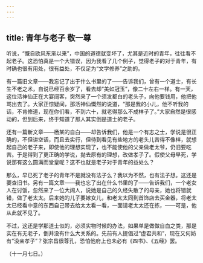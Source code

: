 ```yaml
---
---
---
```

title: 青年与老子 敬一尊
---



听说，“慨自欧风东渐以来”，中国的道德就变坏了，尤其是近时的青年，往往看不起老子。这恐怕真是一个大错误，因为我看了几个例子，觉得老子的对于青年，有时确也很有用处，很有益处，不仅足为“文学修养”之助的。

有一篇旧文章——我忘记了出于什么书里的了——告诉我们，曾有一个道士，有长生不老之术，自说已经百余岁了，看去却“美如冠玉”，像二十左右一样。有一天，这位活神仙正在大宴阔客，突然来了一个须发都白的老头子，向他要钱用，他把他骂出去了。大家正惊疑间，那活神仙慨然的说道，“那是我的小儿，他不听我的话，不肯修道，现在你们看，不到六十，就老得那么不成样子了。”大家自然是很感动的，但到后来，终于知道了那人其实倒是道士的老子。

还有一篇新文章——杨某的自白——却告诉我们，他是一个有志之士，学说是很正确的，不但讲空话，而且去实行，但待到看见有些地方的老头儿苦得不像样，就想起自己的老子来，即使他的理想实现了，也不能使他的父亲做老太爷，仍旧要吃苦。于是得到了更正确的学说，抛去原有的理想，改做孝子了。假使父母早死，学说那有这么圆满而堂皇呢？这不也就是老子对于青年的益处么？

那么，早已死了老子的青年不是就没有法子么？我以为不然，也有法子想。这还是要查旧书。另有一篇文章——我也忘了出在什么书里的了——告诉我们，一个老女人在讨饭，忽然来了一位大阔人，说她是自己的久经失散了的母亲，她也将错就错，做了老太太。后来她的儿子要嫁女儿，和老太太同到首饰店去买金器，将老太太已经看中意的东西自己带去给太太看一看，一面请老太太还在拣，——可是，他从此就不见了。

不过，这还是学那道士似的，必须实物时候的办法，如果单是做做自白之类，那是实在有无老子，倒并没有什么大关系的。先前有人提倡过“虚君共和”，现在又何妨有“没亲孝子”？张宗昌很尊孔，恐怕他府上也未必有《四书》、《五经》罢。

（十一月七日。）